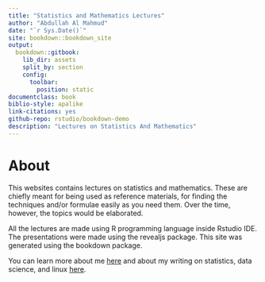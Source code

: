 --- 
title: "Statistics and Mathematics Lectures"
author: "Abdullah Al Mahmud"
date: "`r Sys.Date()`"
site: bookdown::bookdown_site
output:
  bookdown::gitbook:
    lib_dir: assets
    split_by: section
    config:
      toolbar:
        position: static
documentclass: book
biblio-style: apalike
link-citations: yes
github-repo: rstudio/bookdown-demo
description: "Lectures on Statistics And Mathematics"
---

# About {-}

This websites contains lectures on statistics and mathematics. These are chiefly meant for being used as reference materials, for finding the techniques and/or formulae easily as you need them. Over the time, however, the topics would be elaborated. 

All the lectures are made using R programming language inside Rstudio IDE. The presentations were made using the revealjs package. This site was generated using the bookdown package. 

You can learn more about me [here](www.thinkermahmud.com) and about my writing on statistics, data science, and linux [here](www.statmania.info).
